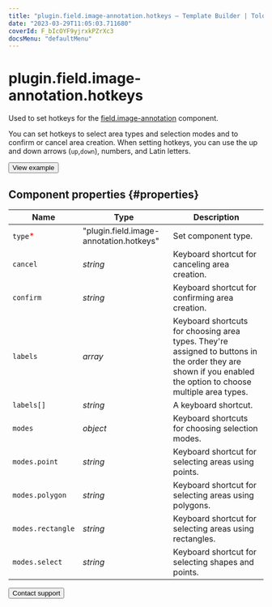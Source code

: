 ```yaml
---
title: "plugin.field.image-annotation.hotkeys — Template Builder | Toloka documentation"
date: "2023-03-29T11:05:03.711680"
coverId: F_bIcOYF9yjrxkPZrXc3
docsMenu: "defaultMenu"
---
```


# plugin.field.image-annotation.hotkeys

Used to set hotkeys for the [field.image-annotation](/docs/template-builder/reference/field.image-annotation) component.

You can set hotkeys to select area types and selection modes and to confirm or cancel area creation. When setting hotkeys, you can use the up and down arrows (`up`,`down`), numbers, and Latin letters.

<Button themeColor="light" view="default" size="l" type="link" url="https://ya.cc/t/rDD6zD5S3tyzeb">View example</Button>

## Component properties {#properties}

**Name** | **Type** | **Description**
----- | ----- | -----
`type`<span style="color: red">\*</span> | "plugin.field.image-annotation.hotkeys" | Set component type.
`cancel` | _string_ | Keyboard shortcut for canceling area creation.
`confirm` | _string_ | Keyboard shortcut for confirming area creation.
`labels` | _array_ | Keyboard shortcuts for choosing area types. They're assigned to buttons in the order they are shown if you enabled the option to choose multiple area types.
`labels[]` | _string_ | A keyboard shortcut.
`modes` | _object_ | Keyboard shortcuts for choosing selection modes.
`modes.point` | _string_ | Keyboard shortcut for selecting areas using points.
`modes.polygon` | _string_ | Keyboard shortcut for selecting areas using polygons.
`modes.rectangle` | _string_ | Keyboard shortcut for selecting areas using rectangles.
`modes.select` | _string_ | Keyboard shortcut for selecting shapes and points.

<Button themeColor="light" view="default" size="l" type="link" url="/docs/guide/troubleshooting/support?form-source=template-builder-reference-plugin-field-image-annotation-hotkeys">Contact support</Button>